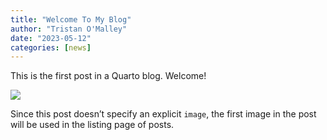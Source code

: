```yaml
---
title: "Welcome To My Blog"
author: "Tristan O'Malley"
date: "2023-05-12"
categories: [news]
---
```


This is the first post in a Quarto blog. Welcome!

![](thumbnail.jpg)

Since this post doesn't specify an explicit `image`, the first image in the post will be used in the listing page of posts.

